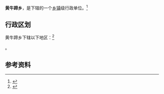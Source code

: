 {{中国乡级行政区|14/04/81/201/000}}

'''黄牛蹄乡'''，是{{PRC admin/fullname|14/04/81/201/000|3}}下辖的一个[[乡镇|乡镇]]级行政单位。<ref>{{PRC admin/ref sgc|{{PRC admin/parent|14/04/81/201/000}}}}</ref>

== 行政区划 ==

黄牛蹄乡下辖以下地区：<ref>{{PRC admin/ref sgc|14/04/81/201/000}}</ref>

{{PRC admin/children|14/04/81/201/000}}。

== 参考资料 ==

{{reflist}}

{{行政区划小作品}}
{{PRC admin/navcat|14/04/81/201/000}}